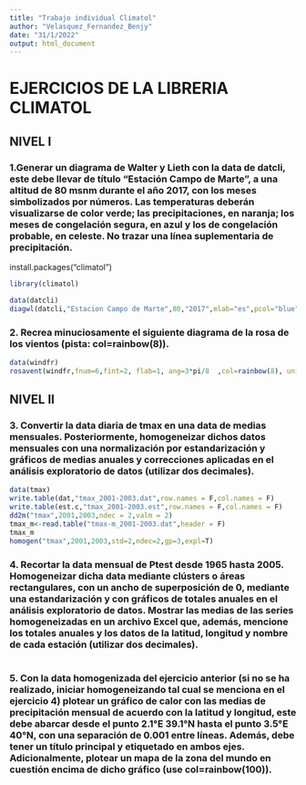 ```yaml
---
title: "Trabajo individual Climatol"
author: "Velasquez_Fernandez_Benjy"
date: "31/1/2022"
output: html_document
---
```

# **EJERCICIOS DE LA LIBRERIA CLIMATOL**

## NIVEL I

### 1.Generar un diagrama de Walter y Lieth con la data de datcli, este debe llevar de título “Estación Campo de Marte”, a una altitud de 80 msnm durante el año 2017, con los meses simbolizados por números. Las temperaturas deberán visualizarse de color verde; las precipitaciones, en naranja; los meses de congelación segura, en azul y los de congelación probable, en celeste. No trazar una línea suplementaria de precipitación.

install.packages("climatol")
```r
library(climatol)
```

```r
data(datcli)
diagwl(datcli,"Estacion Campo de Marte",80,"2017",mlab="es",pcol="blue",tcol="red",pfcol="brown",sfcol="purple",shem=F,ptline=T)
```

### 2. Recrea minuciosamente el siguiente diagrama de la rosa de los vientos (pista: col=rainbow(8)).

```r
data(windfr)
rosavent(windfr,fnum=6,fint=2, flab=1, ang=3*pi/8  ,col=rainbow(8), uni="km/s")
```

## NIVEL II

### 3. Convertir la data diaria de tmax en una data de medias mensuales. Posteriormente, homogeneizar dichos datos mensuales con una normalización por estandarización y gráficos de medias anuales y correcciones aplicadas en el análisis exploratorio de datos (utilizar dos decimales).

```r
data(tmax)
write.table(dat,"tmax_2001-2003.dat",row.names = F,col.names = F)
write.table(est.c,"tmax_2001-2003.est",row.names = F,col.names = F)
dd2m("tmax",2001,2003,ndec = 2,valm = 2)
tmax_m<-read.table("tmax-m_2001-2003.dat",header = F)
tmax_m
homogen("tmax",2001,2003,std=2,ndec=2,gp=3,expl=T)
```

### 4. Recortar la data mensual de Ptest desde 1965 hasta 2005. Homogeneizar dicha data mediante clústers o áreas rectangulares, con un ancho de superposición de 0, mediante una estandarización y con gráficos de totales anuales en el análisis exploratorio de datos. Mostrar las medias de las series homogeneizadas en un archivo Excel que, además, mencione los totales anuales y los datos de la latitud, longitud y nombre de cada estación (utilizar dos decimales).

```r

```

### 5. Con la data homogenizada del ejercicio anterior (si no se ha realizado, iniciar homogeneizando tal cual se menciona en el ejercicio 4) plotear un gráfico de calor con las medias de precipitación mensual de acuerdo con la latitud y longitud, este debe abarcar desde el punto 2.1°E 39.1°N hasta el punto 3.5°E 40°N, con una separación de 0.001 entre líneas. Además, debe tener un título principal y etiquetado en ambos ejes. Adicionalmente, plotear un mapa de la zona del mundo en cuestión encima de dicho gráfico (use col=rainbow(100)).

```r

```

